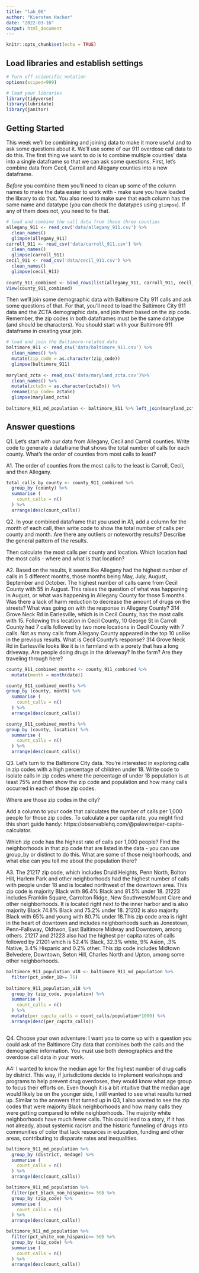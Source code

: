 ```yaml
---
title: "lab_06"
author: "Kiersten Hacker"
date: "2022-03-16"
output: html_document
---
```


```r
knitr::opts_chunk$set(echo = TRUE)
```

## Load libraries and establish settings

```r
# Turn off scientific notation
options(scipen=999)

# load your libraries
library(tidyverse)
library(lubridate)
library(janitor)
```

## Getting Started

This week we'll be combining and joining data to make it more useful and to ask some questions about it. We'll use some of our 911 overdose call data to do this. The first thing we want to do is to combine multiple counties' data into a single dataframe so that we can ask some questions. First, let's combine data from Cecil, Carroll and Allegany counties into a new dataframe.

*Before* you combine them you'll need to clean up some of the column names to make the data easier to work with - make sure you have loaded the library to do that. You also need to make sure that each column has the same name and datatype (you can check the datatypes using `glimpse`). If any of them does not, you need to fix that.

```r
# load and combine the call data from those three counties
allegany_911 <- read_csv('data/allegany_911.csv') %>%
  clean_names()
  glimpse(allegany_911)
carroll_911 <- read_csv('data/carroll_911.csv') %>%
  clean_names()
  glimpse(carroll_911)
cecil_911 <- read_csv('data/cecil_911.csv') %>%
  clean_names()
  glimpse(cecil_911)
  
county_911_combined <- bind_rows(list(allegany_911, carroll_911, cecil_911))
View(county_911_combined)

```

Then we'll join some demographic data with Baltimore City 911 calls and ask some questions of that. For that, you'll need to load the Baltimore City 911 data and the ZCTA demographic data, and join them based on the zip code. Remember, the zip codes in both dataframes must be the same datatype (and should be characters). You should start with your Baltimore 911 dataframe in creating your join. 

```r
# load and join the Baltimore-related data
baltimore_911 <- read_csv('data/baltimore_911.csv') %>%
  clean_names() %>% 
  mutate(zip_code = as.character(zip_code))
  glimpse(baltimore_911)
  
maryland_zcta <- read_csv('data/maryland_zcta.csv')%>%
  clean_names() %>%
  mutate(zcta5n = as.character(zcta5n)) %>%
  rename(zip_code= zcta5n)
  glimpse(maryland_zcta)
  
baltimore_911_md_population <- baltimore_911 %>% left_join(maryland_zcta, by="zip_code")  
```

## Answer questions

Q1. Let's start with our data from Allegany, Cecil and Carroll counties. Write code to generate a dataframe that shows the total number of calls for each county. What's the order of counties from most calls to least?

A1. The order of counties from the most calls to the least is Carroll, Cecil, and then Allegany.

```r
total_calls_by_county <- county_911_combined %>%
  group_by (county) %>%
  summarise (
    count_calls = n()
  ) %>%
  arrange(desc(count_calls))

```

Q2. In your combined dataframe that you used in A1, add a column for the month of each call, then write code to show the total number of calls per county and month. Are there any outliers or noteworthy results? Describe the general pattern of the results. 

Then calculate the most calls per county and location. Which location had the most calls - where and what is that location?

A2. Based on the results, it seems like Allegany had the highest number of calls in 5 different months, those months being May, July, August, September and October. The highest number of calls came from Cecil County with 55 in August. This raises the question of what was happening in August, or what was happening in Allegany County for those 5 months. Was there a lack of harm reduction to decrease the amount of drugs on the streets? What was going on with the response in Allegany County?
314 Grove Neck Rd in Earlesville, which is in Cecil County, has the most calls with 15. Following this location in Cecil County, 10 George St in Carroll County had 7 calls followed by two more locations in Cecil County with 7 calls. Not as many calls from Allegany County appeared in the top 10 unlike in the previous results. What is Cecil County's response? 314 Grove Neck Rd in Earlesville looks like it is in farmland with a porety that has a long driveway. Are people doing drugs in the driveway? In the farm? Are they traveling through here?

```r
county_911_combined_months <- county_911_combined %>%
  mutate(month = month(date)) 

county_911_combined_months %>%
group_by (county, month) %>%
  summarise (
    count_calls = n()
  ) %>%
  arrange(desc(count_calls))

county_911_combined_months %>%
group_by (county, location) %>%
  summarise (
    count_calls = n()
  ) %>%
  arrange(desc(count_calls))

```

Q3. Let's turn to the Baltimore City data. You're interested in exploring calls in zip codes with a high percentage of children under 18. Write code to isolate calls in zip codes where the percentage of under 18 population is at least 75% and then show the zip code and population and how many calls occurred in each of those zip codes. 

Where are those zip codes in the city?

Add a column to your code that calculates the number of calls per 1,000 people for those zip codes. To calculate a per capita rate, you might find this short guide handy: https://observablehq.com/@palewire/per-capita-calculator.

Which zip code has the highest rate of calls per 1,000 people? Find the neighborhoods in that zip code that are listed in the data - you can use group_by or distinct to do this. What are some of those neighborhoods, and what else can you tell me about the population there?

A3. The 21217 zip code, which includes Druid Heights, Penn North, Bolton Hill, Harlem Park and other neighborhoods had the highest number of calls with people under 18 and is located northwest of the downtown area. This zip code is majority Black with 86.4% Black and 81.5% under 18. 21223 includes Franklin Square, Carrolton Ridge, New Southwest/Mount Clare and other neighborhoods. It is located right next to the inner harbor and is also majority Black 74.8% Black and 75.2% under 18. 21202 is also majority Black with 65% and young with 80.7% under 18.This zip code area is right in the heart of downtown and includes neighborhoods such as Jonestown, Penn-Fallsway, Oldtwon, East Baltimore Midway and Downtown, among others. 21217 and 21223 also had the highest per capita rates of calls followed by 21201 which is 52.4% Black, 32.3% white, 9% Asion, .3% Native, 3.4% Hispanic and 0.2% other. This zip code includes Midtown Belvedere, Downtown, Seton Hill, Charles North and Upton, among some other neighborhoods.

```r
baltimore_911_population_u18 <- baltimore_911_md_population %>%
  filter(pct_under_18>= 75) 
  
baltimore_911_population_u18 %>%
  group_by (zip_code, population) %>%
  summarise (
    count_calls = n()
  ) %>%
  mutate(per_capita_calls = count_calls/population*1000) %>%
  arrange(desc(per_capita_calls))



```

Q4. Choose your own adventure: I want you to come up with a question you could ask of the Baltimore City data that combines both the calls and the demographic information. You must use both demographics and the overdose call data in your work.

A4: I wanted to know the median age for the highest number of drug calls by district. This way, if jurisdictions decide to implement workshops and programs to help prevent drug overdoses, they would know what age group to focus their efforts on. Even though it is a bit intuitive that the median age would likely be on the younger side, I still wanted to see what results turned up. Similar to the answers that turned up in Q3, I also wanted to see the zip codes that were majority Black neighborhoods and how many calls they were getting compared to white neighborhoods. The majority white neighborhoods have much fewer calls. This could lead to a story, if it has not already, about systemic racism and the historic funneling of drugs into communities of color that lack resources in education, funding and other areas, contributing to disparate rates and inequalities.

```r
baltimore_911_md_population %>%
  group_by (district, medage) %>%
  summarise (
    count_calls = n()
  ) %>%
  arrange(desc(count_calls))
```
```r
baltimore_911_md_population %>%
  filter(pct_black_non_hispanic>= 50) %>%
  group_by (zip_code) %>%
  summarise (
    count_calls = n()
  ) %>%
  arrange(desc(count_calls))
```
```r
baltimore_911_md_population %>%
  filter(pct_white_non_hispanic>= 50) %>%
  group_by (zip_code) %>%
  summarise (
    count_calls = n()
  ) %>%
  arrange(desc(count_calls))
```

